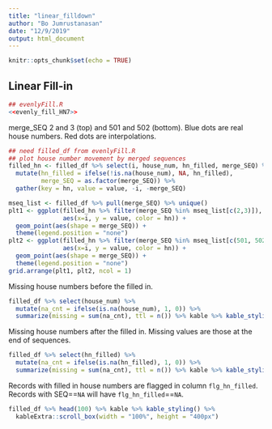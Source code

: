 ```yaml
---
title: "linear_filldown"
author: "Bo Jumrustanasan"
date: "12/9/2019"
output: html_document
---
```


```r
knitr::opts_chunk$set(echo = TRUE)
```


## Linear Fill-in

```r
## evenlyFill.R
<<evenly_fill_HN7>>
```

merge_SEQ 2 and 3 (top) and 501 and 502 (bottom). Blue dots are real house numbers. Red dots are interpolations.

```r
## need filled_df from evenlyFill.R
## plot house number movement by merged sequences
filled_hn <- filled_df %>% select(i, house_num, hn_filled, merge_SEQ) %>%
  mutate(hn_filled = ifelse(!is.na(house_num), NA, hn_filled),
         merge_SEQ = as.factor(merge_SEQ)) %>%
  gather(key = hn, value = value, -i, -merge_SEQ)

mseq_list <- filled_df %>% pull(merge_SEQ) %>% unique()
plt1 <- ggplot(filled_hn %>% filter(merge_SEQ %in% mseq_list[c(2,3)]), 
               aes(x=i, y = value, color = hn)) + 
  geom_point(aes(shape = merge_SEQ)) + 
  theme(legend.position = "none")
plt2 <- ggplot(filled_hn %>% filter(merge_SEQ %in% mseq_list[c(501, 502)]), 
               aes(x=i, y = value, color = hn)) + 
  geom_point(aes(shape = merge_SEQ)) + 
  theme(legend.position = "none")
grid.arrange(plt1, plt2, ncol = 1)
```

Missing house numbers before the filled in.

```r
filled_df %>% select(house_num) %>% 
  mutate(na_cnt = ifelse(is.na(house_num), 1, 0)) %>% 
  summarize(missing = sum(na_cnt), ttl = n()) %>% kable %>% kable_styling()
```

Missing house numbers after the filled in. Missing values are those at the end of sequences.

```r
filled_df %>% select(hn_filled) %>% 
  mutate(na_cnt = ifelse(is.na(hn_filled), 1, 0)) %>% 
  summarize(missing = sum(na_cnt), ttl = n()) %>% kable %>% kable_styling()
```

Records with filled in house numbers are flagged in column `flg_hn_filled`. Records with SEQ==`NA` will have `flg_hn_filled`==`NA`.

```r
filled_df %>% head(100) %>% kable %>% kable_styling() %>% 
  kableExtra::scroll_box(width = "100%", height = "400px")
```


